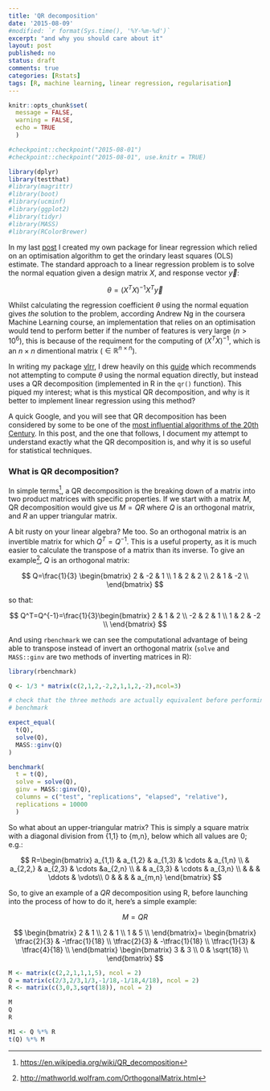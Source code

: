 ```yaml
---
title: 'QR decomposition'
date: '2015-08-09'
#modified: `r format(Sys.time(), '%Y-%m-%d')`
excerpt: "and why you should care about it"
layout: post
published: no
status: draft
comments: true
categories: [Rstats]
tags: [R, machine learning, linear regression, regularisation]
---
```



```r

knitr::opts_chunk$set(
  message = FALSE,
  warning = FALSE, 
  echo = TRUE
  )

#checkpoint::checkpoint("2015-08-01")
#checkpoint::checkpoint("2015-08-01", use.knitr = TRUE)

library(dplyr)
library(testthat)
#library(magrittr)
#library(boot)
#library(ucminf)
#library(ggplot2)
#library(tidyr)
#library(MASS)
#library(RColorBrewer)

```

In my last [post](../R_classes/) I created my own package for linear regression which relied on an optimisation algorithm to get the orindary least squares (OLS) estimate. The standard approach to a linear regression problem is to solve the normal equation given a design matrix $X$, and response vector $\vec{y}$:

$$\theta=(X^TX)^{-1}X^T\vec{y}$$

Whilst calculating the regression coefficient $\theta$ using the normal equation gives *the* solution to the problem, according Andrew Ng in the coursera Machine Learning course, an implementation that relies on an optimisation would tend to perform better if the number of features is very large ($n>10^6$), this is because of the requiment for the computing of $(X^TX)^{-1}$, which is an $n \times n$ dimentional matrix ($\in\mathbb{R}^{n \times n}$).

In writing my package [vlrr](https://github.com/ivyleavedtoadflax/vlrr), I drew heavily on this [guide](https://cran.r-project.org/doc/contrib/Leisch-CreatingPackages.pdf) which recommends not attempting to compute $\theta$ using the normal equation directly, but instead uses a QR decomposition (implemented in R in the `qr()` function). This piqued my interest; what is this mystical QR decomposition, and why is it better to implement linear regression using this method?

A quick Google, and you will see that QR decomposition has been considered by some to be one of the [most influential algorithms of the 20th Century](http://www.siam.org/pdf/news/637.pdf). In this post, and the one that follows, I document my attempt to understand exactly what the QR decomposition is, and why it is so useful for statistical techniques.

### What is QR decomposition?

In simple terms[^1], a QR decomposition is the breaking down of a matrix into two product matrices with specific properties. If we start with a matrix $M$, QR decomposition would give us $M=QR$ where $Q$ is an orthogonal matrix, and $R$ an upper triangular matrix.

[^1]: [https://en.wikipedia.org/wiki/QR_decomposition](https://en.wikipedia.org/wiki/QR_decomposition)

A bit rusty on your linear algebra? Me too. So an orthogonal matrix is an invertible matrix for which $Q^T=Q^{-1}$. This is a useful property, as it is much easier to calculate the transpose of a matrix than its inverse. To give an example[^2], $Q$ is an orthogonal matrix:

[^2]: [http://mathworld.wolfram.com/OrthogonalMatrix.html](http://mathworld.wolfram.com/OrthogonalMatrix.html)

$$
Q=\frac{1}{3}
\begin{bmatrix}
2 & -2 & 1 \\
1 & 2 & 2 \\
2 & 1 & -2 \\
\end{bmatrix}
$$

so that:

$$
Q^T=Q^{-1}=\frac{1}{3}\begin{bmatrix}
2 & 1 & 2 \\
-2 & 2 & 1 \\
1 & 2 & -2 \\
\end{bmatrix}
$$

And using `rbenchmark` we can see the computational advantage of being able to transpose instead of invert an orthogonal matrix (`solve` and `MASS::ginv` are two methods of inverting matrices in R):

```r

library(rbenchmark)

Q <- 1/3 * matrix(c(2,1,2,-2,2,1,1,2,-2),ncol=3)

# check that the three methods are actually equivalent before performing
# benchmark

expect_equal(
  t(Q),
  solve(Q),
  MASS::ginv(Q)
)

benchmark(
  t = t(Q),
  solve = solve(Q),
  ginv = MASS::ginv(Q),
  columns = c("test", "replications", "elapsed", "relative"),
  replications = 10000
  )

```

So what about an upper-triangular matrix? This is simply a square matrix with a diagonal division from \{1,1\} to \{m,n\}, below which all values are $0$; e.g.:

$$
R=\begin{bmatrix}
a_{1,1} & a_{1,2} & a_{1,3} & \cdots & a_{1,n} \\
 & a_{2,2,} & a_{2,3} & \cdots &a_{2,n} \\
 &  & a_{3,3} & \cdots & a_{3,n} \\
 &  &  & \ddots & \vdots\\
0 &  &  &  & a_{m,n}
\end{bmatrix}
$$

So, to give an example of a $QR$ decomposition using R, before launching into the process of how to do it, here's a simple example:

$$M = QR$$

$$
\begin{bmatrix}
2 & 1 \\
2 & 1 \\
1 & 5 \\
\end{bmatrix}=
\begin{bmatrix}
\tfrac{2}{3} & -\tfrac{1}{18} \\
\tfrac{2}{3} & -\tfrac{1}{18} \\
\tfrac{1}{3} & \tfrac{4}{18} \\
\end{bmatrix}
\begin{bmatrix}
3 & 3 \\
0 & \sqrt{18} \\
\end{bmatrix}
$$

```r
M <- matrix(c(2,2,1,1,1,5), ncol = 2)
Q = matrix(c(2/3,2/3,1/3,-1/18,-1/18,4/18), ncol = 2)
R <- matrix(c(3,0,3,sqrt(18)), ncol = 2)

M
Q
R

M1 <- Q %*% R
t(Q) %*% M

```


